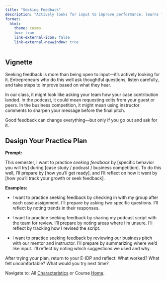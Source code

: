 ```yaml
---
title: "Seeking Feedback"
description: "Actively looks for input to improve performance; learns from critique."
format: 
  html: 
    theme: cosmo
    toc: true
    link-external-icon: false
    link-external-newwindow: true
---
```


## Vignette

Seeking feedback is more than being open to input—it’s actively looking for it. Entrepreneurs who do this well ask thoughtful questions, listen carefully, and take steps to improve based on what they hear.

In our class, it might look like asking your team how your case contribution landed. In the podcast, it could mean requesting edits from your guest or peers. In the business competition, it might mean using instructor comments to sharpen your message before the final pitch.

Good feedback can change everything—but only if you go out and ask for it.

## Design Your Practice Plan

**Prompt:**

This semester, I want to practice *seeking feedback* by [specific behavior you will try] during [case study / podcast / business competition]. To do this well, I’ll prepare by [how you’ll get ready], and I’ll reflect on how it went by [how you’ll track your growth or seek feedback].

**Examples:**

- I want to practice seeking feedback by checking in with my group after each case assignment. I’ll prepare by asking two specific questions. I’ll reflect by noting trends in their responses.

- I want to practice seeking feedback by sharing my podcast script with the team for review. I’ll prepare by noting areas where I’m unsure. I’ll reflect by tracking how I revised the script.

- I want to practice seeking feedback by reviewing our business pitch with our mentor and instructor. I’ll prepare by summarizing where we’d like input. I’ll reflect by noting which suggestions we used and why.

After trying your plan, return to your E-IDP and reflect: What worked? What felt uncomfortable? What would you try next time?

::: footer
Navigate to: All [Characteristics](https://laurenchenarides.github.io/csu-arec-224/mentors/eidp.html#instructions) or Course [Home](https://laurenchenarides.github.io/csu-arec-224/).
:::
